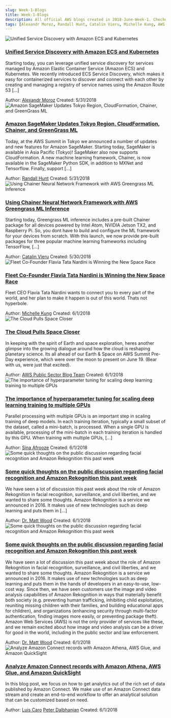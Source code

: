 ```yaml
---
slug: Week-1-Blogs
title: Week-1-Blogs
description: All official AWS blogs created in 2018-June-Week-1. Chechout full list of historical blogs at www.awsconcepts.com
tags: [Alexandr Moroz, Randall Hunt, Catalin Vieru, Michelle Kung, AWS Public Sector Blog Team, Sina Afrooze, Dr. Matt Wood, Luis Caro,Peter Dalbhanjan]
---
```

<div class="all-blog-posts">
  <div class="blog-post">
    <div class="top-container">
      <div class="image-container">
          <img src="https://d2908q01vomqb2.cloudfront.net/ca3512f4dfa95a03169c5a670a4c91a19b3077b4/2018/04/02/Service-Disvovery-with-ECS-and-K8s-300x74.jpg" alt="Unified Service Discovery with Amazon ECS and Kubernetes" class="image"/>
      </div>
      <div class="content">
          <h3><a href="https://aws.amazon.com/blogs/opensource/unified-service-discovery-ecs-kubernetes/">Unified Service Discovery with Amazon ECS and Kubernetes</a></h3>
          <p> Starting today, you can leverage unified service discovery for services managed by Amazon Elastic Container Service (Amazon ECS) and Kubernetes. We recently introduced ECS Service Discovery, which makes it easy for containerized services to discover and connect with each other by creating and managing a registry of service names using the Amazon Route 53 [...]</p>
          <div class="meta-data">
            <span class="meta-item">Author: <span class="primary-text"><a href="../../../tags/Alexandr-Moroz">Alexandr Moroz</a>
</span></span>
            <span>Created: <span class="primary-text">5/31/2018</span></span>
          </div>
      </div>
    </div>
  </div>
  <div class="blog-post">
    <div class="top-container">
      <div class="image-container">
          <img src="https://d2908q01vomqb2.cloudfront.net/da4b9237bacccdf19c0760cab7aec4a8359010b0/2018/05/30/chainer-predict-ssd-300x182.png" alt="Amazon SageMaker Updates Tokyo Region, CloudFormation, Chainer, and GreenGrass ML" class="image"/>
      </div>
      <div class="content">
          <h3><a href="https://aws.amazon.com/blogs/aws/sagemaker-tokyo-summit-2018/">Amazon SageMaker Updates Tokyo Region, CloudFormation, Chainer, and GreenGrass ML</a></h3>
          <p>Today, at the AWS Summit in Tokyo we announced a number of updates and new features for Amazon SageMaker. Starting today, SageMaker is available in Asia Pacific (Tokyo)! SageMaker also now supports CloudFormation. A new machine learning framework, Chainer, is now available in the SageMaker Python SDK, in addition to MXNet and Tensorflow. Finally, support [...]</p>
          <div class="meta-data">
            <span class="meta-item">Author: <span class="primary-text"><a href="../../../tags/Randall-Hunt">Randall Hunt</a>
</span></span>
            <span>Created: <span class="primary-text">5/31/2018</span></span>
          </div>
      </div>
    </div>
  </div>
  <div class="blog-post">
    <div class="top-container">
      <div class="image-container">
          <img src="" alt="Using Chainer Neural Network Framework with AWS Greengrass ML Inference" class="image"/>
      </div>
      <div class="content">
          <h3><a href="https://aws.amazon.com/blogs/iot/using-chainer-neural-network-framework-with-aws-greengrass-ml-inference/">Using Chainer Neural Network Framework with AWS Greengrass ML Inference</a></h3>
          <p>Starting today, Greengrass ML inference includes a pre-built Chainer package for all devices powered by Intel Atom, NVIDIA Jetson TX2, and Raspberry Pi. So, you dont have to build and configure the ML framework for your devices from scratch. With this launch, we now provide pre-built packages for three popular machine learning frameworks including TensorFlow, [...]</p>
          <div class="meta-data">
            <span class="meta-item">Author: <span class="primary-text"><a href="../../../tags/Catalin-Vieru">Catalin Vieru</a>
</span></span>
            <span>Created: <span class="primary-text">5/30/2018</span></span>
          </div>
      </div>
    </div>
  </div>
  <div class="blog-post">
    <div class="top-container">
      <div class="image-container">
          <img src="https://d2908q01vomqb2.cloudfront.net/cb4e5208b4cd87268b208e49452ed6e89a68e0b8/2018/06/01/CEO-Flavia-Nardini-800x400-300x150.jpg" alt="Fleet Co-Founder Flavia Tata Nardini is Winning the New Space Race" class="image"/>
      </div>
      <div class="content">
          <h3><a href="https://aws.amazon.com/blogs/startups/fleet-co-founder-flavia-tata-nardini-is-winning-the-new-space-race/">Fleet Co-Founder Flavia Tata Nardini is Winning the New Space Race</a></h3>
          <p>Fleet CEO Flavia Tata Nardini wants to connect you to every part of the world, and her plan to make it happen is out of this world. Thats not hyperbole.</p>
          <div class="meta-data">
            <span class="meta-item">Author: <span class="primary-text"><a href="../../../tags/Michelle-Kung">Michelle Kung</a>
</span></span>
            <span>Created: <span class="primary-text">6/1/2018</span></span>
          </div>
      </div>
    </div>
  </div>
  <div class="blog-post">
    <div class="top-container">
      <div class="image-container">
          <img src="https://d2908q01vomqb2.cloudfront.net/9e6a55b6b4563e652a23be9d623ca5055c356940/2018/05/31/Earth-Space-300x157.jpg" alt="The Cloud Pulls Space Closer" class="image"/>
      </div>
      <div class="content">
          <h3><a href="https://aws.amazon.com/blogs/publicsector/the-cloud-pulls-space-closer/">The Cloud Pulls Space Closer</a></h3>
          <p>In keeping with the spirit of Earth and space exploration, heres another glimpse into the growing dialogue around how the cloud is reshaping planetary science. Its all ahead of our Earth &amp; Space on AWS Summit Pre-Day experience, which were over the moon to present on June 19. (Bear with us, were just that excited).</p>
          <div class="meta-data">
            <span class="meta-item">Author: <span class="primary-text"><a href="../../../tags/AWS-Public-Sector-Blog-Team">AWS Public Sector Blog Team</a>
</span></span>
            <span>Created: <span class="primary-text">6/1/2018</span></span>
          </div>
      </div>
    </div>
  </div>
  <div class="blog-post">
    <div class="top-container">
      <div class="image-container">
          <img src="https://d2908q01vomqb2.cloudfront.net/f1f836cb4ea6efb2a0b1b99f41ad8b103eff4b59/2017/11/21/Social_Graphics_1-300x150.png" alt="The importance of hyperparameter tuning for scaling deep learning training to multiple GPUs" class="image"/>
      </div>
      <div class="content">
          <h3><a href="https://aws.amazon.com/blogs/machine-learning/the-importance-of-hyperparameter-tuning-for-scaling-deep-learning-training-to-multiple-gpus/">The importance of hyperparameter tuning for scaling deep learning training to multiple GPUs</a></h3>
          <p>Parallel processing with multiple GPUs is an important step in scaling training of deep models. In each training iteration, typically a small subset of the dataset, called a mini-batch, is processed. When a single GPU is available, processing of the mini-batch in each training iteration is handled by this GPU. When training with multiple GPUs, [...]</p>
          <div class="meta-data">
            <span class="meta-item">Author: <span class="primary-text"><a href="../../../tags/Sina-Afrooze">Sina Afrooze</a>
</span></span>
            <span>Created: <span class="primary-text">6/1/2018</span></span>
          </div>
      </div>
    </div>
  </div>
  <div class="blog-post">
    <div class="top-container">
      <div class="image-container">
          <img src="" alt="Some quick thoughts on the public discussion regarding facial recognition and Amazon Rekognition this past week" class="image"/>
      </div>
      <div class="content">
          <h3><a href="https://aws.amazon.com/blogs/aws/some-quick-thoughts-on-the-public-discussion-regarding-facial-recognition-and-amazon-rekognition-this-past-week/">Some quick thoughts on the public discussion regarding facial recognition and Amazon Rekognition this past week</a></h3>
          <p>We have seen a lot of discussion this past week about the role of Amazon Rekognition in facial recognition, surveillance, and civil liberties, and we wanted to share some thoughts. Amazon Rekognition is a service we announced in 2016. It makes use of new technologies such as deep learning and puts them in [...]</p>
          <div class="meta-data">
            <span class="meta-item">Author: <span class="primary-text"><a href="../../../tags/Dr.-Matt-Wood">Dr. Matt Wood</a>
</span></span>
            <span>Created: <span class="primary-text">6/1/2018</span></span>
          </div>
      </div>
    </div>
  </div>
  <div class="blog-post">
    <div class="top-container">
      <div class="image-container">
          <img src="" alt="Some quick thoughts on the public discussion regarding facial recognition and Amazon Rekognition this past week" class="image"/>
      </div>
      <div class="content">
          <h3><a href="https://aws.amazon.com/blogs/machine-learning/some-quick-thoughts-on-the-public-discussion-regarding-facial-recognition-and-amazon-rekognition-this-past-week/">Some quick thoughts on the public discussion regarding facial recognition and Amazon Rekognition this past week</a></h3>
          <p>We have seen a lot of discussion this past week about the role of Amazon Rekognition in facial recognition, surveillance, and civil liberties, and we wanted to share some thoughts.
Amazon Rekognition is a service we announced in 2016. It makes use of new technologies such as deep learning and puts them in the hands of developers in an easy-to-use, low-cost way. Since then, we have seen customers use the image and video analysis capabilities of Amazon Rekognition in ways that materially benefit both society (e.g. preventing human trafficking, inhibiting child exploitation, reuniting missing children with their families, and building educational apps for children), and organizations (enhancing security through multi-factor authentication, finding images more easily, or preventing package theft). Amazon Web Services (AWS) is not the only provider of services like these, and we remain excited about how image and video analysis can be a driver for good in the world, including in the public sector and law enforcement.</p>
          <div class="meta-data">
            <span class="meta-item">Author: <span class="primary-text"><a href="../../../tags/Dr.-Matt-Wood">Dr. Matt Wood</a>
</span></span>
            <span>Created: <span class="primary-text">6/1/2018</span></span>
          </div>
      </div>
    </div>
  </div>
  <div class="blog-post">
    <div class="top-container">
      <div class="image-container">
          <img src="https://d2908q01vomqb2.cloudfront.net/b6692ea5df920cad691c20319a6fffd7a4a766b8/2018/06/01/Connect1-300x256.png" alt="Analyze Amazon Connect records with Amazon Athena, AWS Glue, and Amazon QuickSight" class="image"/>
      </div>
      <div class="content">
          <h3><a href="https://aws.amazon.com/blogs/big-data/analyzing-amazon-connect-records-with-amazon-athena-aws-glue-and-amazon-quicksight/">Analyze Amazon Connect records with Amazon Athena, AWS Glue, and Amazon QuickSight</a></h3>
          <p>In this blog post, we focus on how to get analytics out of the rich set of data published by Amazon Connect. We make use of an Amazon Connect data stream and create an end-to-end workflow to offer an analytical solution that can be customized based on need.</p>
          <div class="meta-data">
            <span class="meta-item">Author: <span class="primary-text"><a href="../../../tags/Luis-Caro">Luis Caro</a>
<a href="../../../tags/Peter-Dalbhanjan">Peter Dalbhanjan</a>
</span></span>
            <span>Created: <span class="primary-text">6/1/2018</span></span>
          </div>
      </div>
    </div>
  </div>
</div>
